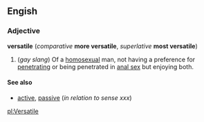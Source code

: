 ==Engish==
===Adjective===
'''versatile''' (''comparative'' '''more versatile''', ''superlative'' '''most versatile''')

<!--other definitions required here-->
#(''gay slang'') Of a [[homosexual]] man, not having a preference for [[penetrate|penetrating]] or being penetrated in [[anal sex]] but enjoying both.

====See also====
*[[active]], [[passive]] (''in relation to sense xxx'') <!--gay sense-->

[[pl:Versatile]]